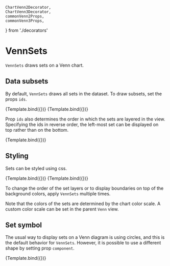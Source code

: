     ChartVenn2Decorator,
    ChartVenn3Decorator,
    commonVenn2Props,
    commonVenn3Props,
} from './decorators'

# VennSets

<Meta title="Addons/Set/VennSets" />


`VennSets` draws sets on a Venn chart.

<ArgsTable of={VennSets} />

## Data subsets

By default, `VennSets` draws all sets in the dataset. To draw subsets, set the props `ids`.

<Canvas>
    <Story name="default" component={VennSets} decorators={[ChartVenn2Decorator]}>
        {Template.bind({})}
    </Story>
    <Story
        name="one set"
        args={{ ids: ['alpha'] }}
        component={VennSets}
        decorators={[ChartVenn2Decorator]}
    >
        {Template.bind({})}
    </Story>
</Canvas>

Prop `ids` also determines the order in which the sets are layered in the view. Specifying the ids in reverse order, the left-most set can be displayed on top rather than on the bottom.

<Canvas>
    <Story
        name="layering"
        args={{ ids: ['beta', 'alpha'] }}
        component={VennSets}
        decorators={[ChartVenn2Decorator]}
    >
        {Template.bind({})}
    </Story>
</Canvas>

## Styling

Sets can be styled using css.

<Canvas>
    <Story
        name="styled - two sets"
        args={{ style: { strokeWidth: 1, stroke: '#222', fillOpacity: 0.7 } }}
        component={VennSets}
        decorators={[ChartVenn2Decorator]}
    >
        {Template.bind({})}
    </Story>
    <Story
        name="styled - three sets"
        args={{ style: { strokeWidth: 1, stroke: '#222', fillOpacity: 0.7 } }}
        component={VennSets}
        decorators={[ChartVenn3Decorator]}
    >
        {Template.bind({})}
    </Story>
</Canvas>

To change the order of the set layers or to display boundaries on top of the background colors, apply `VennSets` multiple times.

<Canvas>
    <Story name="multiple layers - two sets">
        <Chart size={[400, 300]} padding={[80, 60, 60, 80]} style={{ display: 'inline-block' }}>
            <Venn {...commonVenn2Props}>
                <VennSets style={{ fillOpacity: 0.7, strokeWidth: 0 }} />
                <VennSets style={{ fillOpacity: 0, strokeWidth: 1, stroke: '#222' }} />
            </Venn>
        </Chart>
    </Story>
    <Story name="multiple layers - three sets">
        <Chart size={[400, 300]} padding={[80, 60, 60, 80]} style={{ display: 'inline-block' }}>
            <Venn {...commonVenn3Props}>
                <VennSets style={{ fillOpacity: 0.7, strokeWidth: 0 }} />
                <VennSets style={{ fillOpacity: 0, strokeWidth: 1, stroke: '#222' }} />
            </Venn>
        </Chart>
    </Story>
</Canvas>

Note that the colors of the sets are determined by the chart color scale. A custom color scale can be set in the parent `Venn` view.

## Set symbol

The usual way to display sets on a Venn diagram is using circles, and this is the default behavior for `VennSets`. However, it is possible to use a different shape by setting prop `component`.

<Canvas>
    <Story
        name="squares"
        args={{
            component: Square,
            style: { fillOpacity: 0.7, strokeWidth: 1, stroke: '#222' },
        }}
        component={VennSets}
        decorators={[ChartVenn2Decorator]}
    >
        {Template.bind({})}
    </Story>
</Canvas>
